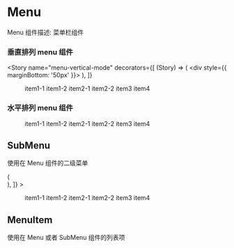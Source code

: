 <!-- MyComponent.stories.mdx -->


<Meta title="导航/Menu" component={Menu} />

# Menu

Menu 组件描述: 菜单栏组件

### 垂直排列 menu 组件

<Story
  name="menu-vertical-mode"
  decorators={[
    (Story) => (
      <div style={{ marginBottom: '50px' }}>
        <Story />
      </div>
    ),
  ]}
>
  <Menu mode="vertical" defaultOpenSubmenus={[1]}>
    <SubMenu index={1} title="item1">
      <MenuItem>item1-1</MenuItem>
      <MenuItem>item1-2</MenuItem>
    </SubMenu>
    <SubMenu index={2} title="item2">
      <MenuItem>item2-1</MenuItem>
      <MenuItem>item2-2</MenuItem>
    </SubMenu>
    <MenuItem index={3} disabled>
      item3
    </MenuItem>
    <MenuItem index={4}>item4</MenuItem>
  </Menu>
</Story>

### 水平排列 menu 组件

<Story name="menu-horizontal-mode">
  <Menu mode="horizontal">
    <SubMenu index={1} title="item1">
      <MenuItem>item1-1</MenuItem>
      <MenuItem>item1-2</MenuItem>
    </SubMenu>
    <SubMenu index={2} title="item2">
      <MenuItem>item2-1</MenuItem>
      <MenuItem>item2-2</MenuItem>
    </SubMenu>
    <MenuItem index={3} disabled>
      item3
    </MenuItem>
    <MenuItem index={4}>item4</MenuItem>
  </Menu>
</Story>

<ArgsTable of={Menu} />

## SubMenu

使用在 Menu 组件的二级菜单

<Canvas>
  <Story
    name="menu"
    decorators={[
      (Story) => (
        <div style={{ height: '150px' }}>
          <Story />
        </div>
      ),
    ]}
  >
    <Menu mode="horizontal">
      <SubMenu index={1} title="item1">
        <MenuItem>item1-1</MenuItem>
        <MenuItem>item1-2</MenuItem>
      </SubMenu>
      <SubMenu index={2} title="item2">
        <MenuItem>item2-1</MenuItem>
        <MenuItem>item2-2</MenuItem>
      </SubMenu>
      <MenuItem index={3} disabled>
        item3
      </MenuItem>
      <MenuItem index={4}>item4</MenuItem>
    </Menu>
  </Story>
</Canvas>

<ArgsTable of={SubMenu} />

## MenuItem

使用在 Menu 或者 SubMenu 组件的列表项

<ArgsTable of={MenuItem} />
